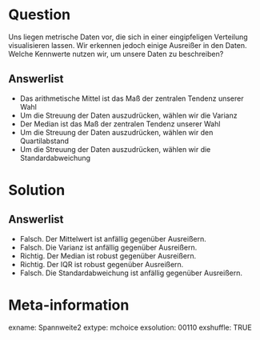 
Question
======== 

Uns liegen metrische Daten vor, die sich in einer eingipfeligen Verteilung visualisieren lassen. Wir erkennen jedoch einige Ausreißer in den Daten. Welche Kennwerte nutzen wir, um unsere Daten zu beschreiben? 


Answerlist
----------

* Das arithmetische Mittel ist das Maß der zentralen Tendenz unserer Wahl
* Um die Streuung der Daten auszudrücken, wählen wir die Varianz
* Der Median ist das Maß der zentralen Tendenz unserer Wahl
* Um die Streuung der Daten auszudrücken, wählen wir den Quartilabstand
* Um die Streuung der Daten auszudrücken, wählen wir die Standardabweichung

Solution
========

Answerlist
----------

* Falsch. Der Mittelwert ist anfällig gegenüber Ausreißern.
* Falsch. Die Varianz ist anfällig gegenüber Ausreißern.
* Richtig. Der Median ist robust gegenüber Ausreißern. 
* Richtig. Der IQR ist robust gegenüber Ausreißern.
* Falsch. Die Standardabweichung ist anfällig gegenüber Ausreißern.

Meta-information
================
exname: Spannweite2
extype: mchoice 
exsolution: 00110
exshuffle: TRUE


